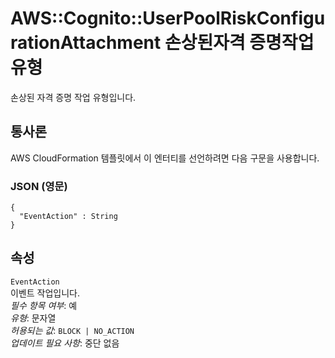 # AWS::Cognito::UserPoolRiskConfigurationAttachment 손상된자격 증명작업유형

손상된 자격 증명 작업 유형입니다.

## 통사론

AWS CloudFormation 템플릿에서 이 엔터티를 선언하려면 다음 구문을 사용합니다.

### JSON (영문)

```
{
  "EventAction" : String
}
```

## 속성

`EventAction`  
이벤트 작업입니다.  
_필수 항목 여부_: 예  
_유형_: 문자열  
_허용되는 값_: `BLOCK | NO_ACTION`  
_업데이트 필요 사항_: 중단 없음
